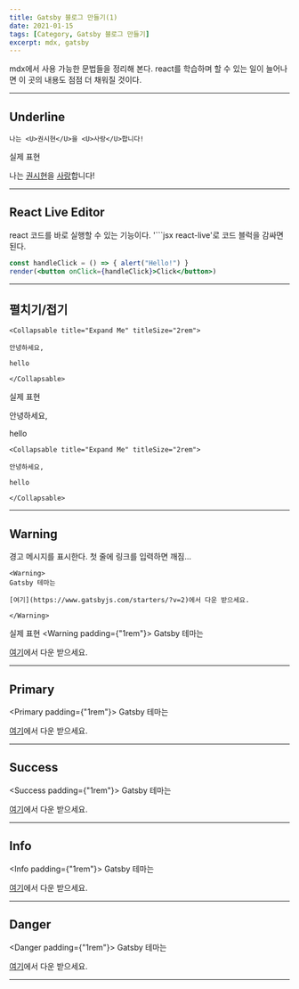 ```yaml
---
title: Gatsby 블로그 만들기(1)
date: 2021-01-15
tags: [Category, Gatsby 블로그 만들기]
excerpt: mdx, gatsby
---
```


mdx에서 사용 가능한 문법들을 정리해 본다. react를 학습하며 할 수 있는 일이 늘어나면 이 곳의 내용도 점점 더 채워질 것이다.

---

## Underline

```mdx
나는 <U>권시현</U>을 <U>사랑</U>합니다!

```

실제 표현

나는 <U>권시현</U>을 <U>사랑</U>합니다!

---

## React Live Editor
react 코드를 바로 실행할 수 있는 기능이다. '```jsx react-live'로 코드 블럭을 감싸면 된다.
```jsx react-live
const handleClick = () => { alert("Hello!") }
render(<button onClick={handleClick}>Click</button>)

```

---

## 펼치기/접기

```mdx
<Collapsable title="Expand Me" titleSize="2rem">

안녕하세요,

hello

</Collapsable>

```

실제 표현
<Collapsable title="Expand Me" titleSize="2rem">

안녕하세요,

hello

```mdx
<Collapsable title="Expand Me" titleSize="2rem">

안녕하세요,

hello

</Collapsable>

```
</Collapsable>

---

## Warning

경고 메시지를 표시한다. 첫 줄에 링크를 입력하면 깨짐...
```mdx
<Warning>
Gatsby 테마는

[여기](https://www.gatsbyjs.com/starters/?v=2)에서 다운 받으세요.

</Warning>

```

실제 표현
<Warning padding={"1rem"}>
Gatsby 테마는

[여기](https://www.gatsbyjs.com/starters/?v=2)에서 다운 받으세요.

</Warning>

---

## Primary

<Primary padding={"1rem"}>
Gatsby 테마는

[여기](https://www.gatsbyjs.com/starters/?v=2)에서 다운 받으세요.

</Primary>

---

## Success

<Success padding={"1rem"}>
Gatsby 테마는

[여기](https://www.gatsbyjs.com/starters/?v=2)에서 다운 받으세요.

</Success>

---

## Info

<Info padding={"1rem"}>
Gatsby 테마는

[여기](https://www.gatsbyjs.com/starters/?v=2)에서 다운 받으세요.

</Info>

---

## Danger

<Danger padding={"1rem"}>
Gatsby 테마는

[여기](https://www.gatsbyjs.com/starters/?v=2)에서 다운 받으세요.

</Danger>

---